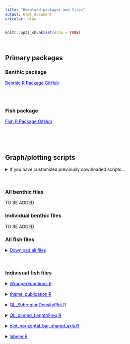```yaml
---
title: "Download packages and files"
output: html_document
urlcolor: blue
---
```


<style type="text/css">
.main-container {
  max-width: 90% !important;
  margin: auto;
}
</style>


```r
knitr::opts_chunk$set(echo = TRUE)
```

<br>

## Primary packages {.tabset}

### Benthic package
<a href="https://github.com/shgroves/NCRMP_benthics" target="_blank" style="color:blue"> Benthic R Package GitHub</a>

<br><br>

### Fish package
<a href="https://github.com/jeremiaheb/rvc" target="_blank" style="color:blue"> Fish R Package GitHub</a>

<br><br><br>


## Graph/plotting scripts {.tabset}

<!-- To add a download link, use the following format:

<details><summary><a href="path/to/file" download style="color:blue">Download ____</a></summary>
DETAILS:
<li>blah blah</li>
</details>

NOTE: All fish files should be in the folder fish_plots, and all benthic files should be in XXXXX. Both zip files should be remade when R scripts are added to the folders, and a note should be made at the top of updates.RMD with the date.
-->

<details><summary>If you have customized previously downloaded scripts...</summary>

When downloading R scripts to source, be aware that if you have previously downloaded scripts and edited them that you can overwrite any changes by downloading all files as a zip. <br>
It is reccomended to only download files you do not already have downloaded, especially if you have made edits.

</details> <br>

### All benthic files
TO BE ADDED

### Individual benthic files
TO BE ADDED

### All fish files
<details><summary><a href="./fish_plots/fish-files.zip" download style="color:blue">Download all files</a></summary>

Includes: <br>
<li>WrapperFunctions.</li>
<li>theme_publication.R</li>
<li>QL_SubregionDensityPlot.R</li>
<li>QL_binned_LengthFreq.</li>
<li>plot_horizontal_bar_shared_axis.R</li>
<li>labeler.R  

</details> <br>

### Indivisual fish files
<details><summary><a href="./fish_plots/WrapperFunctions.R" download style="color:blue">WrapperFunctions.R</a></summary>

Requires the following files to run: <br>
<li>theme_publication.R</li>

</details> <br>
<details><summary><a href="./fish_plots/theme_publication.R" download style="color:blue">theme_publication.R</a></summary>

Requires the following files to run: <br>
<li>N/A</li>

</details> <br>
<details><summary><a href="./fish_plots/QL_SubregionDensityPlot.R" download style="color:blue">QL_SubregionDensityPlot.R</a></summary>

Requires the following files to run: <br>
<li>theme_publication.R</li>

</details> <br>
<details><summary><a href="./fish_plots/QL_binned_LengthFreq.R" download style="color:blue">QL_binned_LengthFreq.R</a></summary>

Requires the following files to run: <br>
<li>labeler.R</li>
<li>theme_publication.R</li>

</details> <br>
<details><summary><a href="./fish_plots/plot_horizontal_bar_shared_axis.R" download style="color:blue">plot_horizontal_bar_shared_axis.R</a></summary>

Requires the following files to run: <br>
<li>N/A</li>

</details> <br>
<details><summary><a href="./fish_plots/labeler.R" download style="color:blue">labeler.R</a></summary>

Requires the following files to run: <br>
<li>N/A</li>

</details> <br>

